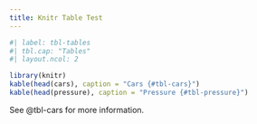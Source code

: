 ```yaml
---
title: Knitr Table Test
---
```


```r
#| label: tbl-tables
#| tbl.cap: "Tables"
#| layout.ncol: 2

library(knitr)
kable(head(cars), caption = "Cars {#tbl-cars}")
kable(head(pressure), caption = "Pressure {#tbl-pressure}")
```

See @tbl-cars for more information.